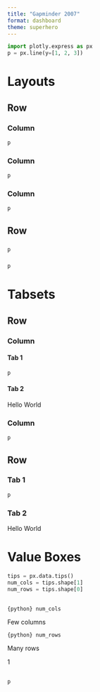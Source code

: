 ```yaml
---
title: "Gapminder 2007"
format: dashboard
theme: superhero
---
```


```python
import plotly.express as px
p = px.line(y=[1, 2, 3])

```

# Layouts

## Row {height="30%"}

### Column 
```python
p
```

### Column 

```python
p
```

### Column 
```python
p
```

## Row {height="70%"}

### {width=70%}
```python
p
```

### {width=30%}
```python
p
```

# Tabsets

## Row {height="30%"}

### Column {.tabset width="20%"}
 
#### Tab 1
```python
p
```

#### Tab 2

Hello World

### Column {width="80%"}

```python
p
```


## Row {.tabset height="70%"}

### Tab 1

```python
p
```

### Tab 2 

Hello World

# Value Boxes

```python
tips = px.data.tips()
num_cols = tips.shape[1]
num_rows = tips.shape[0]
```

## {height=20%}

::: {.valuebox title="Columns" color="primary" icon="heart"}
`{python} num_cols`

Few columns
:::

::: {.valuebox title="Rows" color="secondary" icon="arrow-down"}
`{python} num_rows`

Many rows
:::

::: {.valuebox title="Medium Number" color="#5ba3b6" icon="bar-chart"}
1
:::

## 

```python
p
```